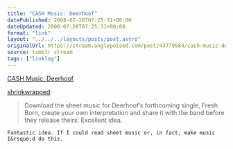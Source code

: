 ```yaml
---
title: "CASH Music: Deerhoof"
datePublished: 2008-07-28T07:25:31+00:00
dateUpdated: 2008-07-28T07:25:31+00:00
format: "link"
layout: "../../../layouts/posts/post.astro"
originalUrl: https://stream.anglepoised.com/post/43779584/cash-music-deerhoof
source: tumblr stream
tags: ["linklog"]
---
```


[CASH Music: Deerhoof][1]

[shrinkwrapped](http://tumblefeed.thair.net/post/43741119/cash-music-deerhoof):

> Download the sheet music for Deerhoof’s forthcoming single, Fresh Born, create your own interpretation and share it with the band before they release theirs. Excellent idea.

    Fantastic idea. If I could read sheet music or, in fact, make music I&rsquo;d do this.

[1]: http://deerhoof.cashmusic.org/
